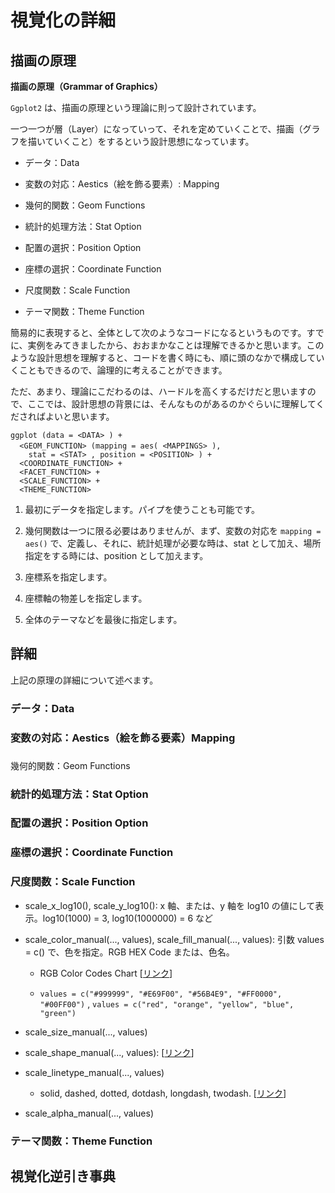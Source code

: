 # 視覚化の詳細 {#visualize2}

## 描画の原理

::: {#gg2 .rmdcaution}
**描画の原理（Grammar of Graphics）**

`Ggplot2` は、描画の原理という理論に則って設計されています。

一つ一つが層（Layer）になっていって、それを定めていくことで、描画（グラフを描いていくこと）をするという設計思想になっています。

-   データ：Data

-   変数の対応：Aestics（絵を飾る要素）: Mapping

-   幾何的関数：Geom Functions

-   統計的処理方法：Stat Option

-   配置の選択：Position Option

-   座標の選択：Coordinate Function

-   尺度関数：Scale Function

-   テーマ関数：Theme Function

簡易的に表現すると、全体として次のようなコードになるというものです。すでに、実例をみてきましたから、おおまかなことは理解できるかと思います。このような設計思想を理解すると、コードを書く時にも、順に頭のなかで構成していくこともできるので、論理的に考えることができます。

ただ、あまり、理論にこだわるのは、ハードルを高くするだけだと思いますので、ここでは、設計思想の背景には、そんなものがあるのかぐらいに理解してくださればよいと思います。

```         
ggplot (data = <DATA> ) +
  <GEOM_FUNCTION> (mapping = aes( <MAPPINGS> ),　
    stat = <STAT> , position = <POSITION> ) + 
  <COORDINATE_FUNCTION> + 
  <FACET_FUNCTION> + 
  <SCALE_FUNCTION> + 
  <THEME_FUNCTION>
```

1.  最初にデータを指定します。パイプを使うことも可能です。

2.  幾何関数は一つに限る必要はありませんが、まず、変数の対応を `mapping = aes()` で、定義し、それに、統計処理が必要な時は、stat として加え、場所指定をする時には、position として加えます。

3.  座標系を指定します。

4.  座標軸の物差しを指定します。

5.  全体のテーマなどを最後に指定します。
:::

## 詳細

上記の原理の詳細について述べます。

### データ：Data


### 変数の対応：Aestics（絵を飾る要素）Mapping

### 

幾何的関数：Geom Functions


### 統計的処理方法：Stat Option


### 配置の選択：Position Option


### 座標の選択：Coordinate Function


### 尺度関数：Scale Function

-   scale_x_log10(), scale_y_log10(): x 軸、または、y 軸を log10 の値にして表示。log10(1000) = 3, log10(1000000) = 6 など

-   scale_color_manual(\..., values), scale_fill_manual(\..., values): 引数 values = c() で、色を指定。RGB HEX Code または、色名。

    -   RGB Color Codes Chart [[リンク](https://www.rapidtables.com/web/color/RGB_Color.html)]

    -   `values = c("#999999", "#E69F00", "#56B4E9", "#FF0000", "#00FF00")` , `values = c("red", "orange", "yellow", "blue", "green")`

-   scale_size_manual(\..., values)

-   scale_shape_manual(\..., values): [[リンク](https://ggplot2.tidyverse.org/articles/ggplot2-specs.html)]

-   scale_linetype_manual(\..., values)

    -   solid, dashed, dotted, dotdash, longdash, twodash. [[リンク](https://ggplot2.tidyverse.org/articles/ggplot2-specs.html)]

-   scale_alpha_manual(\..., values)

### 


### テーマ関数：Theme Function

## 視覚化逆引き事典
